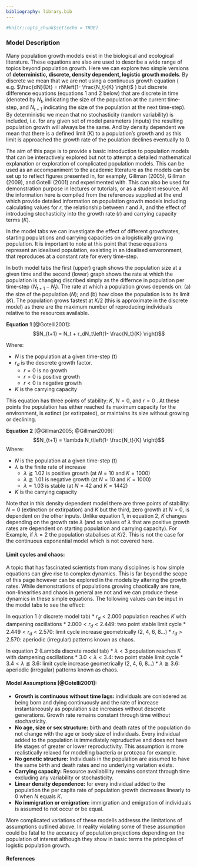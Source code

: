 ```yaml
---
bibliography: library.bib
---
```


```r
#knitr::opts_chunk$set(echo = TRUE)
```

### Model Description

Many population growth models exist in the biological and ecological literature. These equations are also are used to describe a wide range of topics beyond population growth. Here we can explore two simple versions of **deterministic, discrete, density dependent, logistic growth models**. By discrete we mean that we are not using a continuous growth equation ( e.g. $\frac{dN}{Dt} = rN\left(1- \frac{N_t}{K} \right)$ ) but discrete difference equations (equations 1 and 2 below) that are discrete in time (denoted by $N_t$, indicating the size of the population at the current time-step, and $N_{t+1}$ indicating the size of the population at the next time-step). By deterministic we mean that no stochasticity (random variability) is included, i.e. for any given set of model parameters (inputs) the resulting population growth will always be the same. And by density dependent we mean that there is a defined limit ($K$) to a population's growth and as this limit is approached the growth rate of the poulation declines eventually to 0.

The aim of this page is to provide a basic introduction to population models that can be interactively explored but not to attempt a detailed mathematical explanation or exploration of complicated population models. This can be used as an accompaniment to the academic literature as the models can be set up to reflect figures presented in, for examply, Gillman (2005), Gillman (2009), and Gotelli (2001) and experimented with. This can also be used for demonstration purpose in lectures or tutorials, or as a student resource. All the information here is compiled from the references supplied at the end which provide detailed information on population growth models including calculating values for $r$, the relationship between $r$ and $\lambda$, and the effect of introducing stochasticity into the growth rate ($r$) and carrying capacity terms ($K$).

In the model tabs we can investigate the effect of different growthrates, starting populations and carrying capacities on a logistically growing population. It is important to note at this point that these equations represent an idealised population, exsisting in an idealised envoronment, that reproduces at a constant rate for every time-step.

In both model tabs the first (upper) graph shows the population size at a given time and the second (lower) graph shows the rate at which the population is changing discribed simply as the differnce in population per time-step ($N_{t+1} - N_t$). The rate at which a population grows depends on: (a) the size of the population ($N$); and (b) how close the population is to its limit ($K$). The population grows fastest at $K/2$ (this is approximate in the discrete model) as there are the maximum number of reproducing individuals relative to the resources available.


__Equation 1__ [@Gotelli2001]:
$$N_{t+1} = N_t + r_dN_t\left(1- \frac{N_t}{K} \right)$$

Where:

* $N$ is the population at a given time-step (t)  
* $r_d$ is the descrete growth factor. 
    * $r=0$ is no growth
    * $r>0$ is positive growth 
    * $r<0$ is negative growth
* $K$ is the carrying capacity

This equation has three points of stability: $K$, $N=0$, and $r=0$ . At these points the population has either reached its maximum capacity for the environment, is extinct (or extirpated), or maintains its size without growing or declining.



__Equation 2__ [@Gillman2005; @Gillman2009]:
$$N_{t+1} = \lambda N_t\left(1- \frac{N_t}{K} \right)$$
Where:

* $N$ is the population at a given time-step (t)  
* $\lambda$ is the finite rate of increase
    * $\lambda \gtrapprox 1.02$ is positive growth (at $N = 10$ and $K = 1000$)
    * $\lambda \lessapprox 1.01$ is negative growth (at $N = 10$ and $K = 1000$)
    * $\lambda = 1.03$ is stable (at $N = 42$ and $K = 1442$)
* $K$ is the carrying capacity

Note that in this density dependent model there are three points of stability: $N=0$ (extinction or extirpation) and $K$ but the third, zero growth at $N>0$, is dependent on the other inputs. Unlike equation 1, in equation 2, $K$ changes depending on the growth rate $\lambda$ (and so values of $\lambda$ that are positive growth rates are dependent on starting population and carrying capacity). For Example, if $\lambda = 2$ the population stabalises at $K/2$. This is not the case for the continuous exponential model which is not covered here.

#### Limit cycles and chaos:
A topic that has fascinated scientists from many disciplines is how simple equations can give rise to complex dynamics. This is far beyond the scope of this page however can be explored in the models by altering the growth rates. While demonstrations of populations growing chaotically are rare, non-linearities and chaos in general are not and we can produce these dynamics in these simple equations. The following values can be input in the model tabs to see the effect:

In equation 1 (r discrete model tab)
* $r_d < 2.000$ population reaches $K$ with dampening oscillations
* $2.000 < r_d < 2.449$: two point stable limit cycle
* $2.449 < r_d < 2.570$: limit cycle increase geometrically (2, 4, 6, 8...)
* $r_d > 2.570$: aperiodic (irregular) patterns known as chaos.

In equation 2 (Lambda discrete model tab)
* $\lambda < 3$ population reaches $K$ with dampening oscillations
* $3.0 < \lambda < 3.4$: two point stable limit cycle
* $3.4 < \lambda \lessapprox 3.6$: limit cycle increase geometrically (2, 4, 6, 8...)
* $\lambda \gtrapprox 3.6$: aperiodic (irregular) patterns known as chaos.



#### Model Assumptions [@Gotelli2001]:

* __Growth is continuous without time lags:__ individuals are conisdered as being born and dying continuously and the rate of increase instantaneously as population size increases without descrete generations. Growth rate remains constant through time without stochasticity.
* __No age, size or sex structure:__ birth and death rates of the population do not change with the age or body size of individuals. Every individual added to the population is immediately repruductive and does not have life stages of greater or lower reproductivity. This assumption is more realistically relaxed for modelling bacteria or protozoa for example. 
* __No genetic structure:__ Individuals in the population are assumed to have the same birth and death rates and no underlying variation exists.
* __Carrying capacity:__ Resource availablility remains constant through time excluding any variability or stochasticity.
* __Linear density dependence:__ for every individual added to the population the per capita rate of population growth decreases linearly to 0 when $N$ equals $K$.
* __No immigration or emigration:__ immigration and emigration of individuals is assumed to not occur or be equal.

More complicated variations of these modells addresss the limitations of assumptions outlined above. In reality violating some of these assumption could be fatal to the accuracy of population projections depending on the population of interest although they show in basic terms the principles of logistic population growth.

#### References